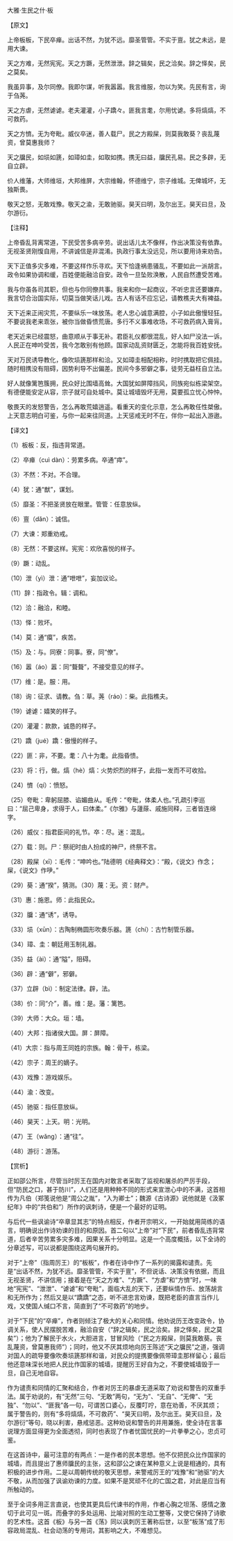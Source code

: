 

大雅·生民之什·板

【原文】

上帝板板，下民卒瘅。出话不然，为犹不远。靡圣管管。不实于亶。犹之未远，是用大谏。

天之方难，无然宪宪。天之方蹶，无然泄泄。辞之辑矣，民之洽矣。辞之怿矣，民之莫矣。

我虽异事，及尔同僚。我即尔谋，听我嚣嚣。我言维服，勿以为笑。先民有言，询于刍荛。

天之方虐，无然谑谑。老夫灌灌，小子蹻々。匪我言耄，尔用忧谑。多将熇熇，不可救药。

天之方懠。无为夸毗。威仪卒迷，善人载尸。民之方殿屎，则莫我敢葵？丧乱蔑资，曾莫惠我师？

天之牖民，如埙如篪，如璋如圭，如取如携。携无曰益，牖民孔易。民之多辟，无自立辟。

价人维藩，大师维垣，大邦维屏，大宗维翰，怀德维宁，宗子维城。无俾城坏，无独斯畏。

敬天之怒，无敢戏豫。敬天之渝，无敢驰驱。昊天曰明，及尔出王。昊天曰旦，及尔游衍。

【注释】

上帝昏乱背离常道，下民受苦多病辛劳。说出话儿太不像样，作出决策没有依靠。无视圣贤刚愎自用，不讲诚信是非混淆。执政行事太没远见，所以要用诗来劝告。

天下正值多灾多难，不要这样作乐寻欢。天下恰逢祸患骚乱，不要如此一派胡言。政令如果协调和缓，百姓便能融洽自安。政令一旦坠败涣散，人民自然遭受苦难。

我与你虽各司其职，但也与你同僚共事。我来和你一起商议，不听忠言还要嫌弃。我言切合治国实际，切莫当做笑话儿戏。古人有话不应忘记，请教樵夫大有裨益。

天下近来正闹灾荒，不要纵乐一味放荡。老人忠心诚意满腔，小子如此傲慢轻狂。不要说我老来乖张，被你当做昏愦荒唐。多行不义事难收场，不可救药病入膏肓。

老天近来已经震怒，曲意顺从于事无补。君臣礼仪都很混乱，好人如尸没法一诉。人民正在呻吟受苦，我今怎敢别有他顾。国家动乱资财匮乏，怎能将我百姓安抚。

天对万民诱导教化，像吹埙篪那样和洽。又如璋圭相配相称，时时携取把它佩挂。随时相携没有阻碍，因势利导不出偏差。民间今多邪僻之事，徒劳无益枉自立法。

好人就像篱笆簇拥，民众好比围墙高耸。大国犹如屏障挡风，同族宛似栋梁架空。有德便能安定从容，宗子就可自处城中。莫让城墙毁坏无用，莫要孤立忧心忡忡。

敬畏天的发怒警告，怎么再敢荒嬉逍遥。看重天的变化示意，怎么再敢任性桀傲。上天意志明白可鉴，与你一起来往同道。上天惩戒无时不在，伴你一起出入游遨。

【译文】

（1）板板：反，指违背常道。

（2）卒瘅（cuì dàn）：劳累多病。卒通“瘁”。

（3）不然：不对。不合理。

（4）犹：通“猷”，谋划。

（5）靡圣：不把圣贤放在眼里。管管：任意放纵。

（6）亶（dǎn）：诚信。

（7）大谏：郑重劝戒。

（8）无然：不要这样。宪宪：欢欣喜悦的样子。

（9）蹶：动乱。

（10）泄（yì）泄：通“呭呭”，妄加议论。

（11）辞：指政令。辑：调和。

（12）洽：融洽，和睦。

（13）怿：败坏。

（14）莫：通“瘼”，疾苦。

（15）及：与。同寮：同事。寮，同“僚”。

（16）嚣（áo）嚣：同“聱聱”，不接受意见的样子。

（17）维：是。服：用。

（18）询：征求、请教。刍：草。荛（ráo）：柴。此指樵夫。

（19）谑谑：嬉笑的样子。

（20）灌灌：款款，诚恳的样子。

（21）蹻（jué）蹻：傲慢的样子。

（22）匪：非，不要。耄：八十为耄。此指昏愦。

（23）将：行，做。熇（hè）熇：火势炽烈的样子，此指一发而不可收拾。

（24）懠（qí）：愤怒。

（25）夸毗：卑躬屈膝、谄媚曲从。毛传：“夸毗，体柔人也。”孔疏引李巡曰：“屈己卑身，求得于人，曰体柔。”《尔雅》与蘧蒢、戚施同释，三者皆连绵字。

（26）威仪：指君臣间的礼节。卒：尽。迷：混乱。

（27）载：则。尸：祭祀时由人扮成的神尸，终祭不言。

（28）殿屎（xī）：毛传：“呻吟也。”陆德明《经典释文》：“殿，《说文》作念；屎，《说文》作吚。”

（29）葵：通“揆”，猜测。（30）蔑：无。资：财产。

（31）惠：施恩。师：此指民众。

（32）牖：通“诱”，诱导。

（33）埙（xūn）：古陶制椭圆形吹奏乐器。篪（chí）：古竹制管乐器。

（34）璋、圭：朝廷用玉制礼器。

（35）益（ài）：通“隘”，阻碍。

（36）辟：通“僻”，邪僻。

（37）立辟（bì）：制定法律。辟，法。

（38）价：同“介”，善。维：是。藩：篱笆。

（39）大师：大众。垣：墙。

（40）大邦：指诸侯大国。屏：屏障。

（41）大宗：指与周王同姓的宗族。翰：骨干，栋梁。

（42）宗子：周王的嫡子。

（43）戏豫：游戏娱乐。

（44）渝：改变。

（45）驰驱：指任意放纵。

（46）昊天：上天。明：光明。

（47）王（wǎnɡ）：通“往”。

（48）游衍：游荡。

【赏析】

正如邵公所言，尽管当时厉王在国内对敢言者采取了监视和屠杀的严厉手段，但“防民之口，甚于防川”，人们还是用种种不同的形式来宣泄心中的不满，这首相传为凡伯（郑笺说他是“周公之胤”，“入为卿士”；魏源《古诗源》说他就是《汲冢纪年》中的“共伯和”）所作的讽刺诗，便是一个最好的证明。

与后代一些讽谕诗“卒章显其志”的特点相反，作者开宗明义，一开始就用简练的语言，明确说出作诗劝谏的目的和原因。首二句以“上帝”对“下民”，前者昏乱违背常道，后者辛苦劳累多灾多难，因果关系十分明显。这是一个高度概括，以下全诗的分章述写，可以说都是围绕这两句展开的。

对于“上帝”（指周厉王）的“板板”，作者在诗中作了一系列的揭露和谴责。先是“出话不然，为犹不远。靡圣管管，不实于亶”，不但说话、决策没有依据，而且无视圣贤，不讲信用；接着是在“天之方难”、“方蹶”、“方虐”和“方懠”时，一味地“宪宪”、“泄泄”、“谑谑”和“夸毗”，面临大乱的天下，还要纵情作乐、放荡胡言和无所作为；然后又是以“蹻蹻”之态，听不进忠言劝谏，既把老臣的直言当作儿戏，又使国人缄口不言，简直到了“不可救药”的地步。

对于“下民”的“卒瘅”，作者则倾注了极大的关心和同情。他劝说历王改变政令，协调关系，使人民摆脱苦难，融洽自安（“辞之辑矣，民之洽矣。辞之怿矣，民之莫矣”）；他为了解民于水火，大胆进言，甘冒风险（“民之方殿屎，则莫我敢葵。丧乱蔑资，曾莫惠我师”）；同时，他又不厌其烦地向厉王陈述“天之牖民”之道，强调对国人的疏导要像吹奏埙篪那样和谐，对民众的提携要像佩带璋圭那样留心；最后他还意味深长地把人民比作国家的城墙，提醒厉王好自为之，不要使城墙毁于一旦，自己无地自容。

作为谴责和同情的汇聚和结合，作者对厉王的暴虐无道采取了劝说和警告的双重手法。属于劝说的，有“无然”三句、“无敢”两句，“无为”、“无自”、“无俾”、“无独”、“勿以”、“匪我”各一句，可谓苦口婆心，反覆叮咛，意在劝善，不厌其烦；属于警告的，则有“多将熇熇，不可救药”、“昊天曰明，及尔出王。昊天曰旦，及尔游衍”等句，晓以利害，悬戒惩恶。这种劝说和警告的并用兼施，使全诗在言事说理方面显得更为全面透彻，同时也表现了作者忧国忧民的一片拳拳之心，忠贞可鉴。

在这首诗中，最可注意的有两点：一是作者的民本思想。他不仅把民众比作国家的城墙，而且提出了惠师牖民的主张，这和邵公之谏在某种意义上说是相通的，具有积极的进步作用。二是以周朝传统的敬天思想，来警戒厉王的“戏豫”和“驰驱”的大不敬，从而加强了讽谕劝谏的力度。如果不是冥顽不化的亡国之君，对此是应当有所触动的。

至于全词多用正言直说，也使其更具后代谏书的作用，作者心胸之坦荡、感情之激切于此可见一斑。而叠字的多处运用、比喻对照的生动工整等，又使它保持了诗歌的艺术性。这首《板》与另一首《荡》同以讽刺厉王著称后世，以至“板荡”成了形容政局混乱、社会动荡的专用词，其影响之大，不难想见。

